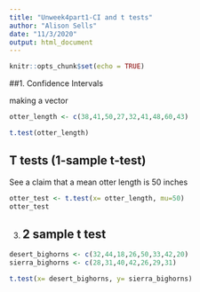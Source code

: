 ```yaml
---
title: "Unweek4part1-CI and t tests"
author: "Alison Sells"
date: "11/3/2020"
output: html_document
---
```


```r
knitr::opts_chunk$set(echo = TRUE)
```

##1. Confidence Intervals 

making a vector
```r
otter_length <- c(38,41,50,27,32,41,48,60,43)

t.test(otter_length)
```

## T tests (1-sample t-test)

See a claim that a mean otter length is 50 inches

```r
otter_test <- t.test(x= otter_length, mu=50)
otter_test


```

3. ## 2 sample t test

```r
desert_bighorns <- c(32,44,18,26,50,33,42,20)
sierra_bighorns <- c(28,31,40,42,26,29,31)

t.test(x= desert_bighorns, y= sierra_bighorns)
```

